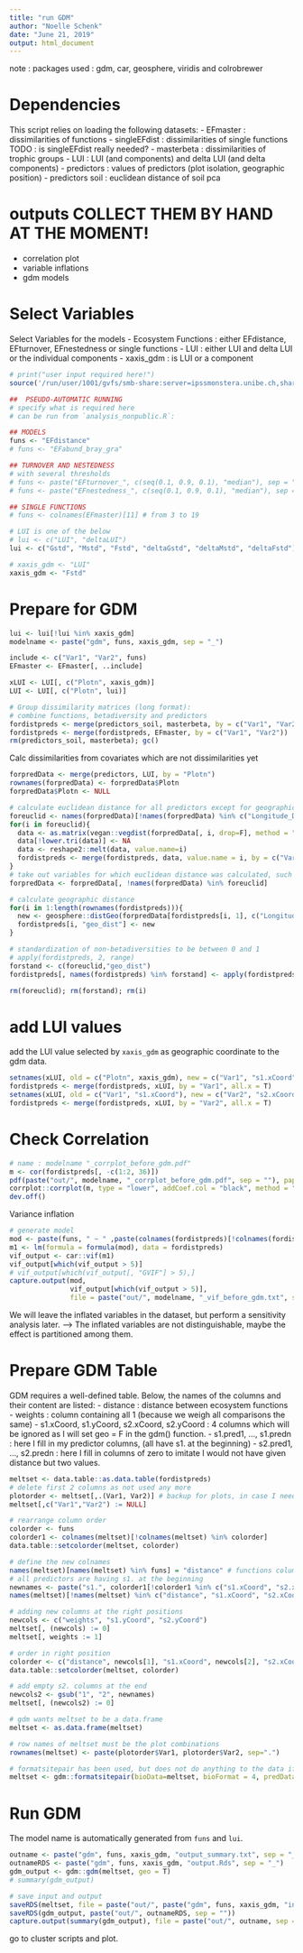 ```yaml
---
title: "run GDM"
author: "Noelle Schenk"
date: "June 21, 2019"
output: html_document
---
```


note : packages used : gdm, car, geosphere, viridis and colrobrewer

# Dependencies
This script relies on loading the following datasets:
- EFmaster : dissimilarities of functions
- singleEFdist : dissimilarities of single functions
TODO : is singleEFdist really needed?
- masterbeta : dissimilarities of trophic groups
- LUI : LUI (and components) and delta LUI (and delta components)
- predictors : values of predictors (plot isolation, geographic position)
- predictors soil : euclidean distance of soil pca

# outputs COLLECT THEM BY HAND AT THE MOMENT!
- correlation plot
- variable inflations
- gdm models


# Select Variables
Select Variables for the models
- Ecosystem Functions : either EFdistance, EFturnover, EFnestedness or single functions
- LUI : either LUI and delta LUI or the individual components
- xaxis_gdm : is LUI or a component
```r
# print("user input required here!")
source('/run/user/1001/gvfs/smb-share:server=ipssmonstera.unibe.ch,share=planteco/DATA/BE_Synthesis/BetaDivMultifun/analysis_nonpublic.R', echo=F)

##  PSEUDO-AUTOMATIC RUNNING
# specify what is required here
# can be run from `analysis_nonpublic.R`:

## MODELS
funs <- "EFdistance"
# funs <- "EFabund_bray_gra"

## TURNOVER AND NESTEDNESS
# with several thresholds
# funs <- paste("EFturnover_", c(seq(0.1, 0.9, 0.1), "median"), sep = "")[1] # from 1 to 10
# funs <- paste("EFnestedness_", c(seq(0.1, 0.9, 0.1), "median"), sep = "")[1] # from 1 to 9

## SINGLE FUNCTIONS
# funs <- colnames(EFmaster)[11] # from 3 to 19

# LUI is one of the below
# lui <- c("LUI", "deltaLUI")
lui <- c("Gstd", "Mstd", "Fstd", "deltaGstd", "deltaMstd", "deltaFstd")

# xaxis_gdm <- "LUI"
xaxis_gdm <- "Fstd"
```

# Prepare for GDM
```r
lui <- lui[!lui %in% xaxis_gdm]
modelname <- paste("gdm", funs, xaxis_gdm, sep = "_")

include <- c("Var1", "Var2", funs)
EFmaster <- EFmaster[, ..include]

xLUI <- LUI[, c("Plotn", xaxis_gdm)]
LUI <- LUI[, c("Plotn", lui)]

# Group dissimilarity matrices (long format):
# combine functions, betadiversity and predictors
fordistpreds <- merge(predictors_soil, masterbeta, by = c("Var1", "Var2"))
fordistpreds <- merge(fordistpreds, EFmaster, by = c("Var1", "Var2"))
rm(predictors_soil, masterbeta); gc()
```

Calc dissimilarities from covariates which are not dissimilarities yet
```r
forpredData <- merge(predictors, LUI, by = "Plotn")
rownames(forpredData) <- forpredData$Plotn
forpredData$Plotn <- NULL

# calculate euclidean distance for all predictors except for geographic distances
foreuclid <- names(forpredData)[!names(forpredData) %in% c("Longitude_Dec_Plotcenter", "Latitude_Dec_Plotcenter")]
for(i in foreuclid){
  data <- as.matrix(vegan::vegdist(forpredData[, i, drop=F], method = "euclid"))
  data[!lower.tri(data)] <- NA
  data <- reshape2::melt(data, value.name=i)
  fordistpreds <- merge(fordistpreds, data, value.name = i, by = c("Var1", "Var2"))
}
# take out variables for which euclidean distance was calculated, such that only geographic distance stays
forpredData <- forpredData[, !names(forpredData) %in% foreuclid]

# calculate geographic distance
for(i in 1:length(rownames(fordistpreds))){
  new <- geosphere::distGeo(forpredData[fordistpreds[i, 1], c("Longitude_Dec_Plotcenter", "Latitude_Dec_Plotcenter")], forpredData[fordistpreds[i, 2], c("Longitude_Dec_Plotcenter", "Latitude_Dec_Plotcenter")])
  fordistpreds[i, "geo_dist"] <- new
}

# standardization of non-betadiversities to be between 0 and 1
# apply(fordistpreds, 2, range)
forstand <- c(foreuclid,"geo_dist")
fordistpreds[, names(fordistpreds) %in% forstand] <- apply(fordistpreds[, names(fordistpreds) %in% forstand], 2, scale01)

rm(foreuclid); rm(forstand); rm(i)
```

# add LUI values
add the LUI value selected by `xaxis_gdm` as geographic coordinate to the gdm data.
```r
setnames(xLUI, old = c("Plotn", xaxis_gdm), new = c("Var1", "s1.xCoord"))
fordistpreds <- merge(fordistpreds, xLUI, by = "Var1", all.x = T)
setnames(xLUI, old = c("Var1", "s1.xCoord"), new = c("Var2", "s2.xCoord"))
fordistpreds <- merge(fordistpreds, xLUI, by = "Var2", all.x = T)
```



# Check Correlation
```r
# name : modelname "_corrplot_before_gdm.pdf"
m <- cor(fordistpreds[, -c(1:2, 36)])
pdf(paste("out/", modelname, "_corrplot_before_gdm.pdf", sep = ""), paper = "a4r")
corrplot::corrplot(m, type = "lower", addCoef.col = "black", method = "color", diag = F, tl.srt = 50, tl.col = "black", order = "hclust", tl.cex = 0.4, cl.cex = 0.3, number.cex = 0.3)
dev.off()
```
Variance inflation
```r
# generate model
mod <- paste(funs, " ~ " ,paste(colnames(fordistpreds)[!colnames(fordistpreds) %in% c(funs, "Var1", "Var2")], collapse = " + "))
m1 <- lm(formula = formula(mod), data = fordistpreds)
vif_output <- car::vif(m1)
vif_output[which(vif_output > 5)]
# vif_output[which(vif_output[, "GVIF"] > 5),]
capture.output(mod,
               vif_output[which(vif_output > 5)],
               file = paste("out/", modelname, "_vif_before_gdm.txt", sep = ""))
```
We will leave the inflated variables in the dataset, but perform a sensitivity analysis later. --> The inflated variables are not distinguishable, maybe the effect is partitioned among them.


# Prepare GDM Table
GDM requires a well-defined table. Below, the names of the columns and their content are listed:
- distance : distance between ecosystem functions
- weights : column containing all 1 (because we weigh all comparisons the same)
- s1.xCoord, s1.yCoord, s2.xCoord, s2.yCoord : 4 columns which will be ignored as I will set geo = F in the gdm() function. 
- s1.pred1, ..., s1.predn : here I fill in my predictor columns, (all have s1. at the beginning)
- s2.pred1, ..., s2.predn : here I fill in columns of zero to imitate I would not have given distance but two values.

```r
meltset <- data.table::as.data.table(fordistpreds)
# delete first 2 columns as not used any more
plotorder <- meltset[,.(Var1, Var2)] # backup for plots, in case I need it again
meltset[,c("Var1","Var2") := NULL]

# rearrange column order
colorder <- funs
colorder1 <- colnames(meltset)[!colnames(meltset) %in% colorder]
data.table::setcolorder(meltset, colorder)

# define the new colnames
names(meltset)[names(meltset) %in% funs] = "distance" # functions column is named "distance"
# all predictors are having s1. at the beginning
newnames <- paste("s1.", colorder1[!colorder1 %in% c("s1.xCoord", "s2.xCoord")], sep = "")
names(meltset)[!names(meltset) %in% c("distance", "s1.xCoord", "s2.xCoord")] <- newnames

# adding new columns at the right positions
newcols <- c("weights", "s1.yCoord", "s2.yCoord")
meltset[, (newcols) := 0]
meltset[, weights := 1]

# order in right position
colorder <- c("distance", newcols[1], "s1.xCoord", newcols[2], "s2.xCoord", newcols[3], newnames)
data.table::setcolorder(meltset, colorder)

# add empty s2. columns at the end
newcols2 <- gsub("1", "2", newnames)
meltset[, (newcols2) := 0]

# gdm wants meltset to be a data.frame
meltset <- as.data.frame(meltset)

# row names of meltset must be the plot combinations
rownames(meltset) <- paste(plotorder$Var1, plotorder$Var2, sep=".")

# formatsitepair has been used, but does not do anything to the data if runned like this
meltset <- gdm::formatsitepair(bioData=meltset, bioFormat = 4, predData=meltset) 
```

# Run GDM
The model name is automatically generated from `funs` and `lui`.
```r
outname <- paste("gdm", funs, xaxis_gdm, "output_summary.txt", sep = "_")
outnameRDS <- paste("gdm", funs, xaxis_gdm, "output.Rds", sep = "_")
gdm_output <- gdm::gdm(meltset, geo = T)
# summary(gdm_output)

# save input and output
saveRDS(meltset, file = paste("out/", paste("gdm", funs, xaxis_gdm, "input.Rds", sep = "_"), sep = ""))
saveRDS(gdm_output, paste("out/", outnameRDS, sep = ""))
capture.output(summary(gdm_output), file = paste("out/", outname, sep = ""))
```

go to cluster scripts and plot.